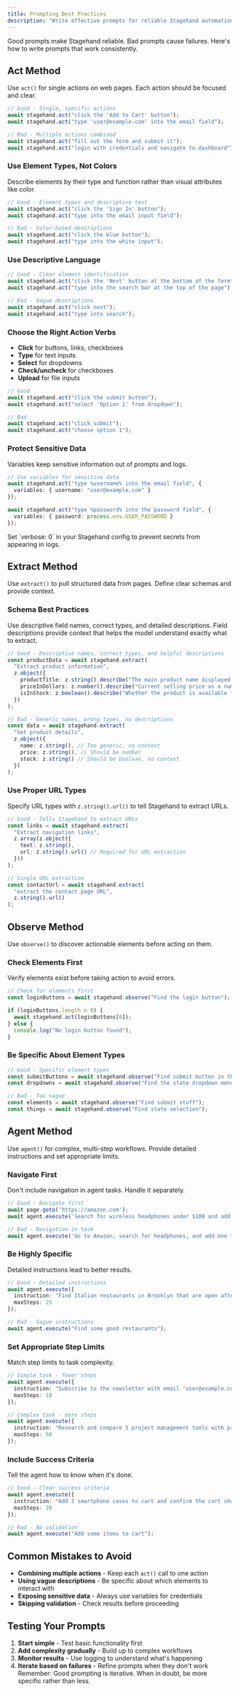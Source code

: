 ```yaml
---
title: Prompting Best Practices
description: "Write effective prompts for reliable Stagehand automation"
---
```


Good prompts make Stagehand reliable. Bad prompts cause failures. Here's how to write prompts that work consistently.

## Act Method

Use `act()` for single actions on web pages. Each action should be focused and clear.

```typescript
// Good - Single, specific actions
await stagehand.act("click the 'Add to Cart' button");
await stagehand.act("type 'user@example.com' into the email field");

// Bad - Multiple actions combined
await stagehand.act("fill out the form and submit it");
await stagehand.act("login with credentials and navigate to dashboard");
```

### Use Element Types, Not Colors

Describe elements by their type and function rather than visual attributes like color.

```typescript
// Good - Element types and descriptive text
await stagehand.act("click the 'Sign In' button");
await stagehand.act("type into the email input field");

// Bad - Color-based descriptions
await stagehand.act("click the blue button");
await stagehand.act("type into the white input");
```

### Use Descriptive Language

```typescript
// Good - Clear element identification
await stagehand.act("click the 'Next' button at the bottom of the form");
await stagehand.act("type into the search bar at the top of the page");

// Bad - Vague descriptions
await stagehand.act("click next");
await stagehand.act("type into search");
```

### Choose the Right Action Verbs

- **Click** for buttons, links, checkboxes
- **Type** for text inputs
- **Select** for dropdowns
- **Check/uncheck** for checkboxes
- **Upload** for file inputs

```typescript
// Good
await stagehand.act("click the submit button");
await stagehand.act("select 'Option 1' from dropdown");

// Bad
await stagehand.act("click submit");
await stagehand.act("choose option 1");
```

### Protect Sensitive Data

Variables keep sensitive information out of prompts and logs.

```typescript
// Use variables for sensitive data
await stagehand.act("type %username% into the email field", {
  variables: { username: "user@example.com" }
});

await stagehand.act("type %password% into the password field", {
  variables: { password: process.env.USER_PASSWORD }
});
```

<Warning>
Set `verbose: 0` in your Stagehand config to prevent secrets from appearing in logs.
</Warning>

## Extract Method

Use `extract()` to pull structured data from pages. Define clear schemas and provide context.

### Schema Best Practices

Use descriptive field names, correct types, and detailed descriptions. Field descriptions provide context that helps the model understand exactly what to extract.

```typescript
// Good - Descriptive names, correct types, and helpful descriptions
const productData = await stagehand.extract(
  "Extract product information",
  z.object({
    productTitle: z.string().describe("The main product name displayed on the page"),
    priceInDollars: z.number().describe("Current selling price as a number, without currency symbol"),
    isInStock: z.boolean().describe("Whether the product is available for purchase")
  })
);

// Bad - Generic names, wrong types, no descriptions
const data = await stagehand.extract(
  "Get product details",
  z.object({
    name: z.string(), // Too generic, no context
    price: z.string(), // Should be number
    stock: z.string() // Should be boolean, no context
  })
);
```

### Use Proper URL Types

Specify URL types with `z.string().url()` to tell Stagehand to extract URLs.

```typescript
// Good - Tells Stagehand to extract URLs
const links = await stagehand.extract(
  "Extract navigation links",
  z.array(z.object({
    text: z.string(),
    url: z.string().url() // Required for URL extraction
  }))
);

// Single URL extraction
const contactUrl = await stagehand.extract(
  "extract the contact page URL",
  z.string().url()
);
```

## Observe Method

Use `observe()` to discover actionable elements before acting on them.

### Check Elements First

Verify elements exist before taking action to avoid errors.

```typescript
// Check for elements first
const loginButtons = await stagehand.observe("Find the login button");

if (loginButtons.length > 0) {
  await stagehand.act(loginButtons[0]);
} else {
  console.log("No login button found");
}
```

### Be Specific About Element Types

```typescript
// Good - Specific element types
const submitButtons = await stagehand.observe("Find submit button in the form");
const dropdowns = await stagehand.observe("Find the state dropdown menu");

// Bad - Too vague
const elements = await stagehand.observe("Find submit stuff");
const things = await stagehand.observe("Find state selection");
```

## Agent Method

Use `agent()` for complex, multi-step workflows. Provide detailed instructions and set appropriate limits.

### Navigate First

Don't include navigation in agent tasks. Handle it separately.

```typescript
// Good - Navigate first
await page.goto('https://amazon.com');
await agent.execute('Search for wireless headphones under $100 and add the best rated one to cart');

// Bad - Navigation in task
await agent.execute('Go to Amazon, search for headphones, and add one to cart');
```

### Be Highly Specific

Detailed instructions lead to better results.

```typescript
// Good - Detailed instructions
await agent.execute({
  instruction: "Find Italian restaurants in Brooklyn that are open after 10pm, have outdoor seating, and are rated 4+ stars. Save the top 3 results.",
  maxSteps: 25
});

// Bad - Vague instructions
await agent.execute("Find some good restaurants");
```

### Set Appropriate Step Limits

Match step limits to task complexity.

```typescript
// Simple task - fewer steps
await agent.execute({
  instruction: "Subscribe to the newsletter with email 'user@example.com'",
  maxSteps: 10
});

// Complex task - more steps  
await agent.execute({
  instruction: "Research and compare 5 project management tools with pricing and features",
  maxSteps: 50
});
```

### Include Success Criteria

Tell the agent how to know when it's done.

```typescript
// Good - Clear success criteria
await agent.execute({
  instruction: "Add 3 smartphone cases to cart and confirm the cart shows exactly 3 items with total price",
  maxSteps: 20
});

// Bad - No validation
await agent.execute("Add some items to cart");
```

## Common Mistakes to Avoid

- **Combining multiple actions** - Keep each `act()` call to one action
- **Using vague descriptions** - Be specific about which elements to interact with  
- **Exposing sensitive data** - Always use variables for credentials
- **Skipping validation** - Check results before proceeding

## Testing Your Prompts

1. **Start simple** - Test basic functionality first
2. **Add complexity gradually** - Build up to complex workflows
3. **Monitor results** - Use logging to understand what's happening
4. **Iterate based on failures** - Refine prompts when they don't work
Remember: Good prompting is iterative. When in doubt, be more specific rather than less.